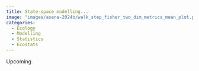 ```yaml
---
title: State-space modelling...
image: "images/asena-2024b/walk_step_fisher_two_dim_metrics_mean_plot.png"
categories:
  - Ecology
  - Modelling
  - Statistics
  - Ecostats
---
```


Upcoming